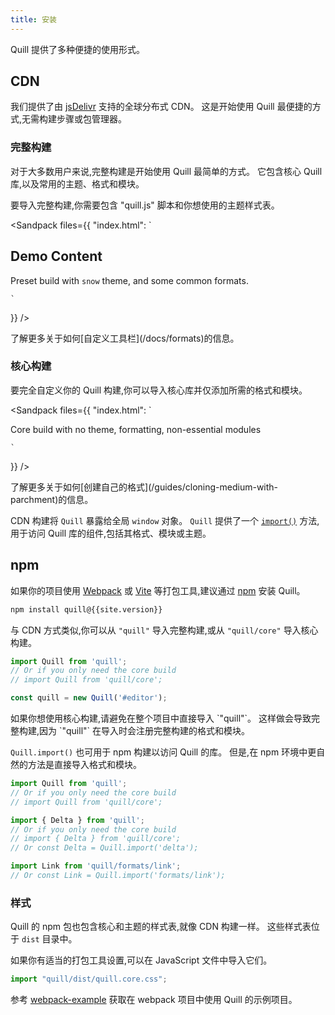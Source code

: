 ```yaml
---
title: 安装
---
```


Quill 提供了多种便捷的使用形式。

## CDN

我们提供了由 [jsDelivr](https://www.jsdelivr.com/) 支持的全球分布式 CDN。
这是开始使用 Quill 最便捷的方式,无需构建步骤或包管理器。

### 完整构建

对于大多数用户来说,完整构建是开始使用 Quill 最简单的方式。
它包含核心 Quill 库,以及常用的主题、格式和模块。

要导入完整构建,你需要包含 "quill.js" 脚本和你想使用的主题样式表。

<Sandpack
  files={{
    "index.html": `
<script src="{{site.cdn}}/quill.js"></script>
<link href="{{site.cdn}}/quill.snow.css" rel="stylesheet">

<div id="editor">
  <h2>Demo Content</h2>
  <p>Preset build with <code>snow</code> theme, and some common formats.</p>
</div>

<script>
  const quill = new Quill('#editor', {
    theme: 'snow'
  });
</script>
    `
  }}
/>

<Hint>
了解更多关于如何[自定义工具栏](/docs/formats)的信息。
</Hint>

### 核心构建

要完全自定义你的 Quill 构建,你可以导入核心库并仅添加所需的格式和模块。

<Sandpack
  files={{
    "index.html": `
<link href="{{site.cdn}}/quill.core.css" rel="stylesheet">
<script src="{{site.cdn}}/quill.core.js"></script>

<div id="editor">
  <p>Core build with no theme, formatting, non-essential modules</p>
</div>

<script>
  const quill = new Quill('#editor');
</script>
    `
  }}
/>

<Hint>
了解更多关于如何[创建自己的格式](/guides/cloning-medium-with-parchment)的信息。
</Hint>

CDN 构建将 `Quill` 暴露给全局 `window` 对象。
`Quill` 提供了一个 [`import()`](/docs/api#import) 方法,用于访问 Quill 库的组件,包括其格式、模块或主题。

## npm

如果你的项目使用 [Webpack](https://webpack.js.org/) 或 [Vite](https://vitejs.dev/) 等打包工具,建议通过 [npm](https://www.npmjs.com/) 安装 Quill。

```bash
npm install quill@{{site.version}}
```

与 CDN 方式类似,你可以从 `"quill"` 导入完整构建,或从 `"quill/core"` 导入核心构建。

```js
import Quill from 'quill';
// Or if you only need the core build
// import Quill from 'quill/core';

const quill = new Quill('#editor');
```

<Hint>
如果你想使用核心构建,请避免在整个项目中直接导入 `"quill"`。
这样做会导致完整构建,因为 `"quill"` 在导入时会注册完整构建的格式和模块。
</Hint>

`Quill.import()` 也可用于 npm 构建以访问 Quill 的库。
但是,在 npm 环境中更自然的方法是直接导入格式和模块。

```js
import Quill from 'quill';
// Or if you only need the core build
// import Quill from 'quill/core';

import { Delta } from 'quill';
// Or if you only need the core build
// import { Delta } from 'quill/core';
// Or const Delta = Quill.import('delta');

import Link from 'quill/formats/link';
// Or const Link = Quill.import('formats/link');
```

### 样式

Quill 的 npm 包也包含核心和主题的样式表,就像 CDN 构建一样。
这些样式表位于 `dist` 目录中。

如果你有适当的打包工具设置,可以在 JavaScript 文件中导入它们。

```js
import "quill/dist/quill.core.css";
```

参考 [webpack-example](https://github.com/quilljs/webpack-example) 获取在 webpack 项目中使用 Quill 的示例项目。
